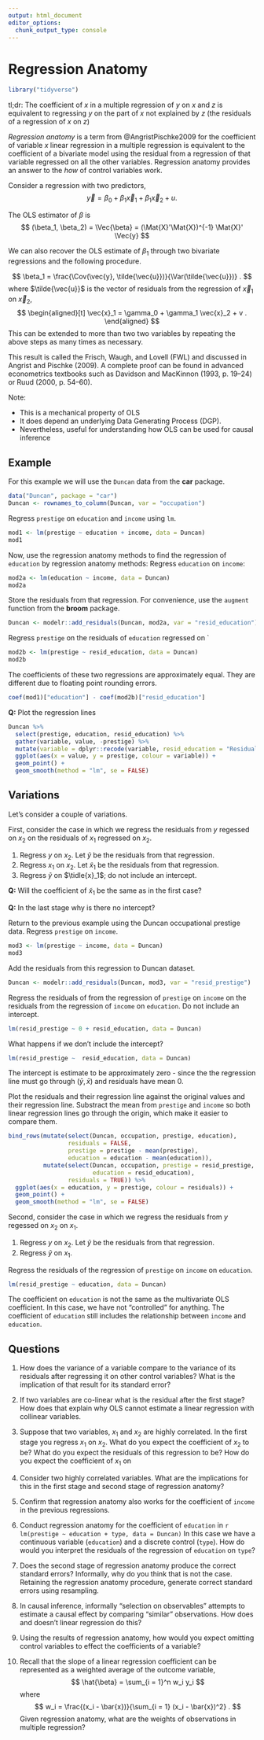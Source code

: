 ```yaml
---
output: html_document
editor_options: 
  chunk_output_type: console
---
```

# Regression Anatomy

```r
library("tidyverse")
```

tl;dr: The coefficient of $x$ in a multiple regression of $y$ on $x$ and $z$ is equivalent to regressing $y$ on the part of $x$ not explained by $z$ (the residuals of a regression of $x$ on $z$)

*Regression anatomy* is a term from @AngristPischke2009 for the coefficient of variable $x$ linear regression in a multiple regression is equivalent to the coefficient of a bivariate model using the residual from a regression of that variable regressed on all the other variables. 
Regression anatomy provides an answer to the *how* of control variables work.

Consider a regression with two predictors,
$$
\Vec{y} = \beta_0 + \beta_1 \Vec{x}_1  + \beta_1 \Vec{x}_2 + u .
$$

The OLS estimator of $\beta$ is
$$
(\beta_1, \beta_2) = \Vec{\beta} = (\Mat{X}'\Mat{X})^{-1} \Mat{X}' \Vec{y}
$$

We can also recover the OLS estimate of $\beta_1$ through two bivariate regressions and the following procedure.


$$
\beta_1 = \frac{\Cov(\vec{y}, \tilde{\vec{u}})}{\Var(\tilde{\vec{u}})} .
$$
where $\tilde{\vec{u}}$ is the vector of residuals from the regression of $\vec{x}_1$ on $\vec{x}_2$,
$$
\begin{aligned}[t]
\vec{x}_1 = \gamma_0 + \gamma_1 \vec{x}_2 + v .
\end{aligned}
$$
This can be extended to more than two two variables by repeating the above steps as many times as necessary.

This result is called the Frisch, Waugh, and Lovell (FWL) and discussed in Angrist and Pischke (2009).
A complete proof can be found in advanced econometrics textbooks such as Davidson and MacKinnon (1993, p. 19–24) or Ruud (2000, p. 54–60).

Note:

-   This is a mechanical property of OLS
-   It does depend an underlying Data Generating Process (DGP).
-   Nevertheless, useful for understanding how OLS can be used for causal inference

## Example

For this example we will use the `Duncan` data from the **car** package.
```r
data("Duncan", package = "car")
Duncan <- rownames_to_column(Duncan, var = "occupation")
```

Regress `prestige` on `education` and `income` using `lm`.
```r
mod1 <- lm(prestige ~ education + income, data = Duncan)
mod1
```

Now, use the regression anatomy methods to find the regression of `education` by regression anatomy methods:
Regress `education` on `income`:
```r
mod2a <- lm(education ~ income, data = Duncan)
mod2a
```
Store the residuals from that regression.
For convenience, use the `augment` function from the **broom** package.
```r
Duncan <- modelr::add_residuals(Duncan, mod2a, var = "resid_education")
```
Regress `prestige` on the residuals of `education` regressed on `
```r
mod2b <- lm(prestige ~ resid_education, data = Duncan)
mod2b
```
The coefficients of these two regressions are approximately equal.
They are different due to floating point rounding errors.
```r
coef(mod1)["education"] - coef(mod2b)["resid_education"]
```

**Q:** Plot the regression lines 

```r
Duncan %>%
  select(prestige, education, resid_education) %>%
  gather(variable, value, -prestige) %>%
  mutate(variable = dplyr::recode(variable, resid_education = "Residuals", education = "education")) %>%
  ggplot(aes(x = value, y = prestige, colour = variable)) +
  geom_point() +
  geom_smooth(method = "lm", se = FALSE)

```


<!--
The relationship between `education` and `income` is positive.
```r
ggplot(Duncan, aes(x = education, y = income)) +
  geom_point() +
  geom_smooth(method = "lm", se = FALSE)
```
Consider the distribution of the 
```r
Duncan %>%
  select(occupation, education, resid, prestige) %>%
  gather(variable, value, -occupation, -prestige) %>%
  ggplot(aes(x = value, color = variable)) +
    geom_density() +
    geom_rug()
```
```r
var(Duncan$education)
var(Duncan$resid)
```

```r
Duncan %>%
  select(occupation, education, resid, prestige) %>%
  gather(variable, value, -occupation, -prestige) %>%
  ggplot(aes(x = value, y = prestige, color = variable)) +
    geom_point() +
    geom_smooth(method = "lm", se = FALSE)
```
-->

## Variations

Let's consider a couple of variations.

First, consider the case in which we regress the residuals from $y$ regessed on $x_2$ on the residuals of $x_1$ regressed on $x_2$.

1. Regress $y$ on $x_2$. Let $\tilde{y}$ be the residuals from that regression.
2. Regress $x_1$ on $x_2$. Let $\tilde{x}_1$ be the residuals from that regression.
3. Regress $\tilde{y}$ on $\tidle{x}_1$; do not include an intercept.

**Q:** Will the coefficient of $\tilde{x}_1$ be the same as in the first case?

**Q:** In the last stage why is there no intercept?

Return to the previous example using the Duncan occupational prestige data.
Regress `prestige` on `income`.
```r
mod3 <- lm(prestige ~ income, data = Duncan)
mod3
```
Add the residuals from this regression to Duncan dataset.
```r
Duncan <- modelr::add_residuals(Duncan, mod3, var = "resid_prestige")
```
Regress the residuals of from the regression of `prestige` on `income` on the residuals from the regression of `income` on `education`.
Do not include an intercept.
```r
lm(resid_prestige ~ 0 + resid_education, data = Duncan)
```

What happens if we don't include the intercept? 
```r
lm(resid_prestige ~  resid_education, data = Duncan)
```
The intercept is estimate to be approximately zero - since the the regression line must go through $(\bar{y}, \bar{x})$ and residuals have mean 0.

Plot the residuals and their regression line against the original values and their regression line.
Substract the mean from `prestige` and `income` so both linear regression lines go through the origin, which make it easier to compare them.
```r
bind_rows(mutate(select(Duncan, occupation, prestige, education),
                 residuals = FALSE,
                 prestige = prestige - mean(prestige),
                 education = education - mean(education)),
          mutate(select(Duncan, occupation, prestige = resid_prestige,
                        education = resid_education),
                 residuals = TRUE)) %>%
  ggplot(aes(x = education, y = prestige, colour = residuals)) +
  geom_point() +
  geom_smooth(method = "lm", se = FALSE)

```

Second, consider the case in which we regress the residuals from $y$ regessed on $x_2$ on $x_1$.

1. Regress $y$ on $x_2$. Let $\tilde{y}$ be the residuals from that regression.
1. Regress $\tilde{y}$ on $x_1$.

Regress the residuals of the regression of `prestige` on `income` on `education`.
```r
lm(resid_prestige ~ education, data = Duncan)
```
The coefficient on `education` is not the same as the multivariate OLS coefficient.
In this case, we have not "controlled" for anything. 
The coefficient of `education` still includes the relationship between `income` and
`education`.


## Questions

1.   How does the variance of a variable compare to the variance of its residuals after regressing it on other control variables? 
    What is the implication of that result for its standard error?

1.  If two variables are co-linear what is the residual after the first stage?
    How does that explain why OLS cannot estimate a linear regression with collinear variables.

1.  Suppose that two variables, $x_1$ and $x_2$ are highly correlated.
    In the first stage you regress $x_1$ on $x_2$.
    What do you expect the coefficient of $x_2$ to be?
    What do you expect the residuals of this regression to be?
    How do you expect the coefficient of $x_1$ on 
    
1.  Consider two highly correlated variables. 
    What are the implications for this in the first stage and second stage of regression anatomy? 
  
1.  Confirm that regression anatomy also works for the coefficient of `income` in the previous regressions.
  
1.  Conduct regression anatomy for the coefficient of `education` in
    ```r
    lm(prestige ~ education + type, data = Duncan)
    ```
    In this case we have a continuous variable (`education`) and a discrete control (`type`).
    How do would you interpret the residuals of the regression of `education` on `type`? 
    
1.  Does the second stage of regression anatomy produce the correct standard errors?
    Informally, why do you think that is not the case.
    Retaining the regression anatomy procedure, generate correct standard errors using resampling.

1.  In causal inference, informally "selection on observables" attempts to estimate a causal effect by comparing "similar" observations.
    How does and doesn't linear regression do this?
    
1.  Using the results of regression anatomy, how would you expect omitting control variables to effect the coefficients of a variable?

1.  Recall that the slope of a linear regression coefficient can be represented as a weighted average of the outcome variable,
    $$
    \hat{\beta} = \sum_{i = 1}^n w_i y_i
    $$
    where
    $$
    w_i = \frac{(x_i - \bar{x})}{\sum_{i = 1} (x_i - \bar{x})^2} .
    $$
    Given regression anatomy, what are the weights of observations in multiple regression?
